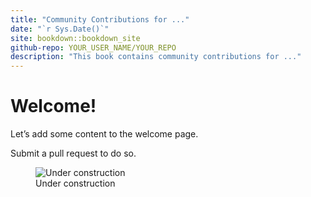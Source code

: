 ```yaml
---
title: "Community Contributions for ..."
date: "`r Sys.Date()`"
site: bookdown::bookdown_site
github-repo: YOUR_USER_NAME/YOUR_REPO
description: "This book contains community contributions for ..."
---
```


# Welcome!

Let's add some content to the welcome page.

Submit a pull request to do so.

![Under construction](under_construction.jpg)
